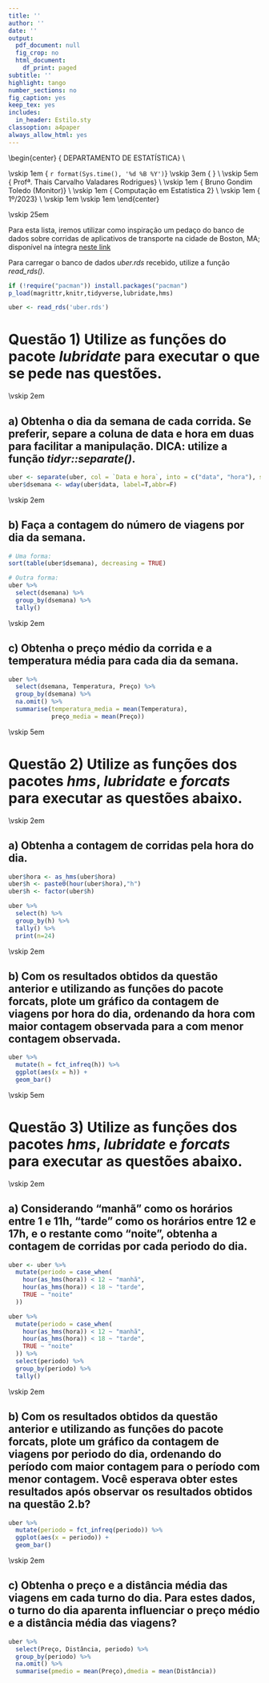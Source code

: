 ```yaml
---
title: ''
author: ''
date: ''
output:
  pdf_document: null
  fig_crop: no
  html_document:
    df_print: paged
subtitle: ''
highlight: tango
number_sections: no
fig_caption: yes
keep_tex: yes
includes:
  in_header: Estilo.sty
classoption: a4paper
always_allow_html: yes
---
```

  
  
\begin{center}
{\Large
  DEPARTAMENTO DE ESTATÍSTICA} \\
\vspace{0.5cm}
\begin{figure}[!t]
\centering
\includegraphics[width=9cm, keepaspectratio]{logo-UnB.eps}
\end{figure}
\vskip 1em
{\large
  `r format(Sys.time(), '%d %B %Y')`}
\vskip 3em
{\LARGE
  \textbf{Lista 2 - Pacotes lubridate, hms e forcats}} \\
\vskip 5em
{\Large
  Profª. Thais Carvalho Valadares Rodrigues} \\
\vskip 1em
{\Large
  Bruno Gondim Toledo (Monitor)} \\
\vskip 1em
{\Large
  Computação em Estatística 2} \\
\vskip 1em
{\Large
  1º/2023} \\
\vskip 1em
\vskip 1em
\end{center}

\vskip 25em

Para esta lista, iremos utilizar como inspiração um pedaço do banco de dados sobre corridas de aplicativos de transporte na cidade de Boston, MA; disponível na íntegra [neste link](https://www.kaggle.com/datasets/brllrb/uber-and-lyft-dataset-boston-ma)

Para carregar o banco de dados *uber.rds* recebido, utilize a função *read_rds()*.

```r

if (!require("pacman")) install.packages("pacman")
p_load(magrittr,knitr,tidyverse,lubridate,hms)

uber <- read_rds('uber.rds')

```


# Questão 1) Utilize as funções do pacote *lubridate* para executar o que se pede nas questões.

\vskip 2em

## a) Obtenha o dia da semana de cada corrida. Se preferir, separe a coluna de data e hora em duas para facilitar a manipulação. DICA: utilize a função *tidyr::separate()*.

```r

uber <- separate(uber, col = `Data e hora`, into = c("data", "hora"), sep = " ")
uber$dsemana <- wday(uber$data, label=T,abbr=F)

```

\vskip 2em

## b) Faça a contagem do número de viagens por dia da semana.

```r

# Uma forma:
sort(table(uber$dsemana), decreasing = TRUE)

# Outra forma:
uber %>%
  select(dsemana) %>%
  group_by(dsemana) %>%
  tally()

```

\vskip 2em


## c) Obtenha o preço médio da corrida e a temperatura média para cada dia da semana.

```r

uber %>%
  select(dsemana, Temperatura, Preço) %>%
  group_by(dsemana) %>%
  na.omit() %>%
  summarise(temperatura_media = mean(Temperatura),
            preço_media = mean(Preço))

```

\vskip 5em


# Questão 2) Utilize as funções dos pacotes *hms*, *lubridate* e *forcats* para executar as questões abaixo.

\vskip 2em

## a) Obtenha a contagem de corridas pela hora do dia.

```r

uber$hora <- as_hms(uber$hora)
uber$h <- paste0(hour(uber$hora),"h")
uber$h <- factor(uber$h)

uber %>%
  select(h) %>%
  group_by(h) %>%
  tally() %>%
  print(n=24)

```

\vskip 2em

## b) Com os resultados obtidos da questão anterior e utilizando as funções do pacote forcats, plote um gráfico da contagem de viagens por hora do dia, ordenando da hora com maior contagem observada para a com menor contagem observada.

```r

uber %>%
  mutate(h = fct_infreq(h)) %>%
  ggplot(aes(x = h)) + 
  geom_bar()

```

\vskip 5em

# Questão 3) Utilize as funções dos pacotes *hms*, *lubridate* e *forcats* para executar as questões abaixo.

\vskip 2em

## a) Considerando "manhã" como os horários entre 1 e 11h, "tarde" como os horários entre 12 e 17h, e o restante como "noite", obtenha a contagem de corridas por cada periodo do dia.

```r

uber <- uber %>%
  mutate(periodo = case_when(
    hour(as_hms(hora)) < 12 ~ "manhã",
    hour(as_hms(hora)) < 18 ~ "tarde",
    TRUE ~ "noite"
  )) 

uber %>%
  mutate(periodo = case_when(
    hour(as_hms(hora)) < 12 ~ "manhã",
    hour(as_hms(hora)) < 18 ~ "tarde",
    TRUE ~ "noite"
  )) %>%
  select(periodo) %>%
  group_by(periodo) %>%
  tally()

```

\vskip 2em

## b) Com os resultados obtidos da questão anterior e utilizando as funções do pacote forcats, plote um gráfico da contagem de viagens por periodo do dia, ordenando do período com maior contagem para o período com menor contagem. Você esperava obter estes resultados após observar os resultados obtidos na questão 2.b?

```r

uber %>%
  mutate(periodo = fct_infreq(periodo)) %>%
  ggplot(aes(x = periodo)) + 
  geom_bar()

```
\vskip 2em

## c) Obtenha o preço e a distância média das viagens em cada turno do dia. Para estes dados, o turno do dia aparenta influenciar o preço médio e a distância média das viagens?

```r

uber %>%
  select(Preço, Distância, periodo) %>%
  group_by(periodo) %>%
  na.omit() %>%
  summarise(pmedio = mean(Preço),dmedia = mean(Distância))

```


